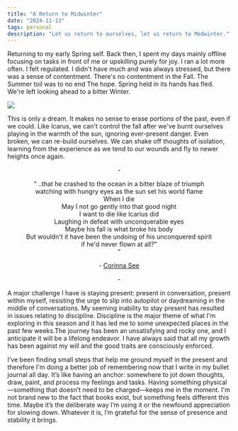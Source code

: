 ```yaml
---
title: "A Return to Midwinter"
date: "2024-11-13"
tags: personal
description: "Let us return to ourselves, let us return to Medwinter."
---
```


Returning to my early Spring self. Back then, I spent my days mainly offline focusing on tasks in front of me or upskilling purely for joy. I ran a lot more often. I felt regulated. I didn't have much and was always stressed, but there was a sense of contentment. There's no contentment in the Fall. The Summer toil was to no end The hope. Spring held in its hands has fled. We're left looking ahead to a bitter Winter.

<div className="imageWrapper">
  <Image sizes="100vw" fill src="https://i.imgur.com/yfPxSnt.png" className="falling" style={{ objectFit: "cover" }} />
</div>

This is only a dream. It makes no sense to erase portions of the past, even if we could. Like Icarus, we can't control the fall after we've burnt ourselves playing in the warmth of the sun, ignoring ever-present danger. Even broken, we can re-build ourselves. We can shake off thoughts of isolation, learning from the experience as we tend to our wounds and fly to newer heights once again.

<center>
  <p className="ornamental">-</p>
</center>

<center>
    <q>
      ..that he crashed to the ocean in a bitter blaze of triumph
      <br />
      watching with hungry eyes as the sun set his world flame
      <br />
      When I die
      <br />
      May I not go gently into that good night
      <br />
      I want to die like Icarius did
      <br />
      Laughing in defeat with unconquerable eyes
      <br />
      Maybe his fall is what broke his body
      <br />
      But wouldn't it have been the undoing of his unconquered spirit
      <br />
       if he'd never flown at all?”
      <br />
    </q>
    <p>- <a href="https://www.pinterest.com/pin/517351075964129145/">Corinna See</a></p>
</center>

<center>
  <p className="ornamental">-</p>
</center>

A major challenge I have is staying present: present in conversation, present within myself, resisting the urge to slip into autopilot or daydreaming in the middle of conversations. My seeming inability to stay present has resulted in issues relating to discipline. Discipline is the major theme of what I'm exploring in this season and it has led me to some unexpected places in the past few weeks.The journey has been an unsatisfying and rocky one, and I anticipate it will be a lifelong endeavor. I have always said that all my growth has been against my will and the good traits are consciously enforced.

I’ve been finding small steps that help me ground myself in the present and therefore I'm doing a better job of remembering now that I write in my bullet journal all day. It’s like having an anchor: somewhere to jot down thoughts, draw, paint, and process my feelings and tasks. Having something physical—something that doesn’t need to be charged—keeps me in the moment. I'm not brand new to the fact that books exist, but something feels different this time. Maybe it’s the deliberate way I’m using it or the newfound appreciation for slowing down. Whatever it is, I’m grateful for the sense of presence and stability it brings.

